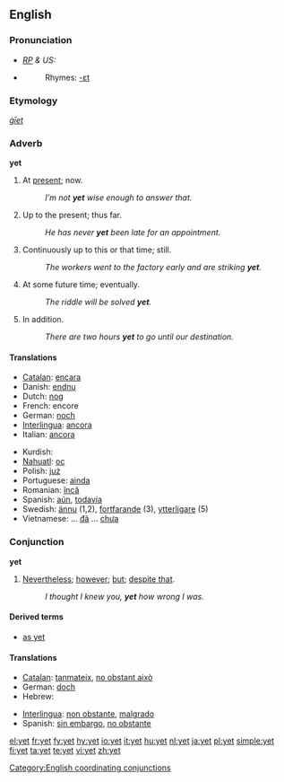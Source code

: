 {{see|yết}}
{{wikipedia}}
==English==

===Pronunciation===
* ''[[RP]] & US:'' {{IPA|/jɛt/}}
*{{audio|en-us-yet.ogg|Audio (US)}}
*:Rhymes: [[Rhymes:English:-ɛt|-ɛt]]

===Etymology===
{{OE.}} ''[[ġīet]]''

===Adverb===
'''yet'''

# At [[present]]; now.
#: ''I’m not '''yet''' wise enough to answer that. ''
# Up to the present; thus far.
#: ''He has never '''yet''' been late for an appointment. ''
# Continuously up to this or that time; still.
#: ''The workers went to the factory early and are striking '''yet'''. ''
# At some future time; eventually.
#: ''The riddle will be solved '''yet'''. ''
# In addition.
#: ''There are two hours '''yet''' to go until our destination. ''

====Translations====
{{top}}
*[[Catalan]]: [[encara]]
*Danish: [[endnu]]
*Dutch: [[nog]]
*French: encore
*German: [[noch]]
*[[Interlingua]]: [[ancora]]
*Italian: [[ancora]]
{{mid}}
*Kurdish: {{KUchar|[[هێشتا]]}}
*[[Nahuatl]]: [[oc]]
*Polish: [[już]]
*Portuguese: [[ainda]]
*Romanian: [[încă]]
*Spanish: [[aún]], [[todavía]]
*Swedish: [[ännu]] (1,2), [[fortfarande]] (3), [[ytterligare]] (5)
*Vietnamese: ... [[đã]] ... [[chưa]]
{{bottom}}

===Conjunction===
'''yet'''

# [[nevertheless|Nevertheless]]; [[however]]; [[but]]; [[despite that]].
#: ''I thought I knew you, '''yet''' how wrong I was.''

====Derived terms====
*[[as yet]]

====Translations====
{{top}}
*[[Catalan]]: [[tanmateix]], [[no obstant això]]
*German: [[doch]]
*Hebrew: {{he-translation|עוד|od}}
{{mid}}
*[[Interlingua]]: [[non obstante]], [[malgrado]]
*Spanish: [[sin embargo]], [[no obstante]]
{{bottom}}

[[Category:English coordinating conjunctions]]

[[el:yet]]
[[fr:yet]]
[[fy:yet]]
[[hy:yet]]
[[io:yet]]
[[it:yet]]
[[hu:yet]]
[[nl:yet]]
[[ja:yet]]
[[pl:yet]]
[[simple:yet]]
[[fi:yet]]
[[ta:yet]]
[[te:yet]]
[[vi:yet]]
[[zh:yet]]